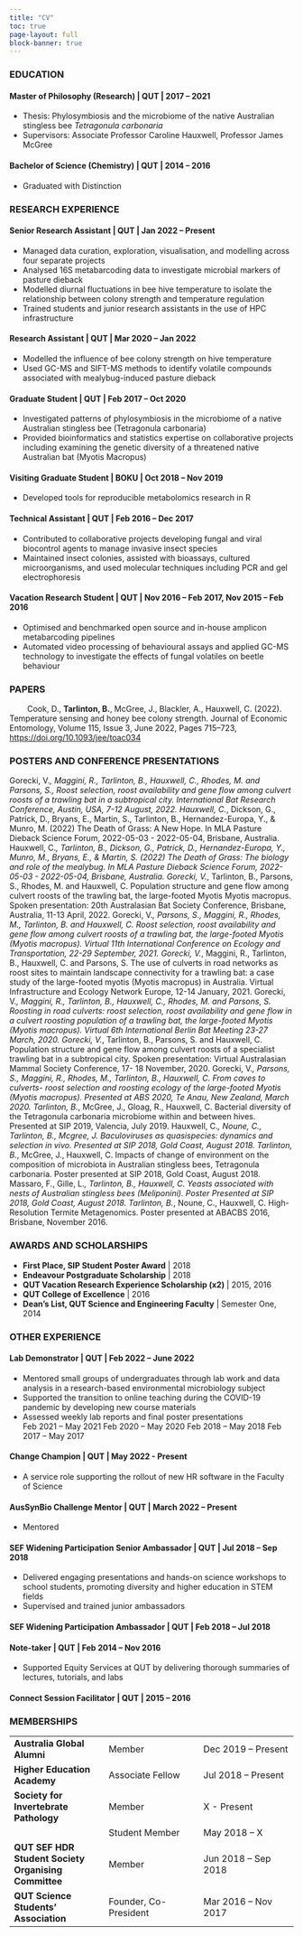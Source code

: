 ```yaml
---
title: "CV"
toc: true
page-layout: full
block-banner: true
---
```


### EDUCATION

#### **Master of Philosophy (Research)** | QUT | 2017 – 2021

- Thesis:  Phylosymbiosis and the microbiome of the native Australian stingless bee *Tetragonula carbonaria*
- Supervisors: Associate Professor Caroline Hauxwell, Professor James McGree	


#### **Bachelor of Science (Chemistry)** | QUT | 2014 – 2016  
- Graduated with Distinction

### RESEARCH EXPERIENCE

#### **Senior Research Assistant** | QUT | Jan 2022 – Present
- Managed data curation, exploration, visualisation, and modelling across four
separate projects
- Analysed 16S metabarcoding data to investigate microbial markers of pasture
dieback
- Modelled diurnal fluctuations in bee hive temperature to isolate the
relationship between colony strength and temperature regulation
- Trained students and junior research assistants in the use of HPC
infrastructure

#### **Research Assistant** | QUT | Mar 2020 – Jan 2022
- Modelled the influence of bee colony strength on hive temperature
- Used GC-MS and SIFT-MS methods to identify volatile compounds associated with mealybug-induced pasture dieback

#### **Graduate Student** | QUT | Feb 2017 – Oct 2020
-	Investigated patterns of phylosymbiosis in the microbiome of a native Australian stingless bee (Tetragonula carbonaria)
-	Provided bioinformatics and statistics expertise on collaborative projects including examining the genetic diversity of a threatened native Australian bat (Myotis Macropus)

#### **Visiting Graduate Student** | BOKU | Oct 2018 – Nov 2019
-	Developed tools for reproducible metabolomics research in R	

#### **Technical Assistant** | QUT | Feb 2016 – Dec 2017
-	Contributed to collaborative projects developing fungal and viral biocontrol agents to manage invasive insect species
-	Maintained insect colonies, assisted with bioassays, cultured microorganisms, and used molecular techniques including PCR and gel electrophoresis

#### **Vacation Research Student** | QUT | Nov 2016 – Feb 2017, Nov 2015 – Feb 2016
-	Optimised and benchmarked open source and in-house amplicon metabarcoding pipelines
-	Automated video processing of behavioural assays and applied GC-MS technology to investigate the effects of fungal volatiles on beetle behaviour	

### PAPERS
|         Cook, D., **Tarlinton, B.**, McGree, J., Blackler, A., Hauxwell, C. (2022). Temperature sensing and honey bee colony strength. Journal of Economic Entomology, Volume 115, Issue 3, June 2022, Pages 715–723, [https://doi.org/10.1093/jee/toac034](https://doi.org/10.1093/jee/toac034)

### POSTERS AND CONFERENCE PRESENTATIONS
Gorecki, V.*, Maggini, R., Tarlinton, B., Hauxwell, C., Rhodes, M. and Parsons, S., Roost selection, roost availability and gene flow among culvert roosts of a trawling bat in a subtropical city. International Bat Research Conference, Austin, USA, 7-12 August, 2022.
Hauxwell, C.*, Dickson, G., Patrick, D., Bryans, E., Martin, S., Tarlinton, B., Hernandez-Europa, Y., & Munro, M. (2022) The Death of Grass: A New Hope. In MLA Pasture Dieback Science Forum, 2022-05-03 - 2022-05-04, Brisbane, Australia.
Hauxwell, C.*, Tarlinton, B., Dickson, G., Patrick, D., Hernandez-Europa, Y., Munro, M., Bryans, E., & Martin, S. (2022) The Death of Grass: The biology and role of the mealybug. In MLA Pasture Dieback Science Forum, 2022-05-03 - 2022-05-04, Brisbane, Australia.
Gorecki, V.*, Tarlinton, B., Parsons, S., Rhodes, M. and Hauxwell, C. Population structure and gene flow among culvert roosts of the trawling bat, the large-footed Myotis Myotis macropus. Spoken presentation: 20th Australasian Bat Society Conference, Brisbane, Australia, 11-13 April, 2022.
Gorecki, V.*, Parsons, S., Maggini, R., Rhodes, M., Tarlinton, B. and Hauxwell, C. Roost selection, roost availability and gene flow among culvert roosts of a trawling bat, the large-footed Myotis (Myotis macropus). Virtual 11th International Conference on Ecology and Transportation, 22-29 September, 2021.
Gorecki, V.*, Maggini, R., Tarlinton, B., Hauxwell, C. and Parsons, S. The use of culverts in road networks as roost sites to maintain landscape connectivity for a trawling bat: a case study of the large-footed myotis (Myotis macropus) in Australia. Virtual Infrastructure and Ecology Network Europe, 12-14 January, 2021.
Gorecki, V.*, Maggini, R., Tarlinton, B., Hauxwell, C., Rhodes, M. and Parsons, S. Roosting in road culverts: roost selection, roost availability and gene flow in a culvert roosting population of a trawling bat, the large-footed Myotis (Myotis macropus). Virtual 6th International Berlin Bat Meeting 23-27 March, 2020.
Gorecki, V.*, Tarlinton, B., Parsons, S. and Hauxwell, C. Population structure and gene flow among culvert roosts of a specialist trawling bat in a subtropical city. Spoken presentation: Virtual Australasian Mammal Society Conference, 17- 18 November, 2020.
Gorecki, V.*, Parsons, S., Maggini, R., Rhodes, M., Tarlinton, B., Hauxwell, C. From caves to culverts- roost selection and roosting ecology of the large-footed Myotis (Myotis macropus). Presented at ABS 2020, Te Anau, New Zealand, March 2020.
Tarlinton, B.*, McGree, J., Gloag, R., Hauxwell, C. Bacterial diversity of the Tetragonula carbonaria microbiome within and between hives. Presented at SIP 2019, Valencia, July 2019.
Hauxwell, C.*, Noune, C., Tarlinton, B., Mcgree, J. Baculoviruses as quasispecies: dynamics and selection in vivo. Presented at SIP 2018, Gold Coast, August 2018.
Tarlinton, B.*, McGree, J., Hauxwell, C. Impacts of change of environment on the composition of microbiota in Australian stingless bees, Tetragonula carbonaria. Poster presented at SIP 2018, Gold Coast, August 2018.
Massaro, F., Gille, L.*, Tarlinton, B., Hauxwell, C. Yeasts associated with nests of Australian stingless bees (Meliponini). Poster Presented at SIP 2018, Gold Coast, August 2018.
Tarlinton, B.*, Noune, C., Hauxwell, C. High-Resolution Termite Metagenomics. Poster presented at ABACBS 2016, Brisbane, November 2016.


### AWARDS AND SCHOLARSHIPS
- **First Place, SIP Student Poster Award** |	2018
- **Endeavour Postgraduate Scholarship** | 2018
- **QUT Vacation Research Experience Scholarship (x2)** |	2015, 2016
- **QUT College of Excellence** |	2016
- **Dean’s List, QUT Science and Engineering Faculty** |	Semester One, 2014

### OTHER EXPERIENCE
#### **Lab Demonstrator** | QUT | Feb 2022 – June 2022
-	Mentored small groups of undergraduates through lab work and data analysis in a research-based environmental microbiology subject
-	Supported the transition to online teaching during the COVID-19 pandemic by developing new course materials
-	Assessed weekly lab reports and final poster presentations	
Feb 2021 – May 2021
Feb 2020 – May 2020
Feb 2018 – May 2018
Feb 2017 – May 2017

#### **Change Champion** | QUT | May 2022 - Present
-	A service role supporting the rollout of new HR software in the Faculty of Science

#### **AusSynBio Challenge Mentor** | QUT | March 2022 – Present 
-	Mentored 	

#### **SEF Widening Participation Senior Ambassador** | QUT | Jul 2018 – Sep 2018
-	Delivered engaging presentations and hands-on science workshops to school students, promoting diversity and higher education in STEM fields
-	Supervised and trained junior ambassadors	

#### **SEF Widening Participation Ambassador** | QUT | Feb 2018 – Jul 2018

#### **Note-taker** | QUT | Feb 2014 – Nov 2016
-	Supported Equity Services at QUT by delivering thorough summaries of lectures, tutorials, and labs	

#### **Connect Session Facilitator** | QUT |	2015 – 2016

### MEMBERSHIPS

|  |  |  |
| ---- | ---- | ---- |
| **Australia Global Alumni** |	Member	| Dec 2019 – Present |
| **Higher Education Academy** |	Associate Fellow |	Jul 2018 – Present |
| **Society for Invertebrate Pathology** |	Member |	X - Present |
| |	Student Member	| May 2018 – X |
| **QUT SEF HDR Student Society	Organising Committee** | Member |	Jun 2018 – Sep 2018 |
| **QUT Science Students’ Association** |	Founder, Co-President |	Mar 2016 – Nov 2017 |


